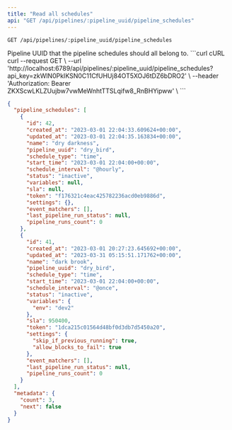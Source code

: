 ```yaml
---
title: "Read all schedules"
api: "GET /api/pipelines/:pipeline_uuid/pipeline_schedules"
---
```


`GET /api/pipelines/:pipeline_uuid/pipeline_schedules`

<ParamField path="pipeline_uuid" type="string" required>
  Pipeline UUID that the pipeline schedules should all belong to.
</ParamField>

<CodeGroup>
```curl cURL
curl --request GET \
  --url 'http://localhost:6789/api/pipelines/:pipeline_uuid/pipeline_schedules?api_key=zkWlN0PkIKSN0C11CfUHUj84OT5XOJ6tDZ6bDRO2' \
  --header 'Authorization: Bearer ZKXScwLKLZUujbw7vwMeWnhtTTSLqifw8_RnBHYipww' \
```
</CodeGroup>

```json
{
  "pipeline_schedules": [
    {
      "id": 42,
      "created_at": "2023-03-01 22:04:33.609624+00:00",
      "updated_at": "2023-03-01 22:04:35.163834+00:00",
      "name": "dry darkness",
      "pipeline_uuid": "dry_bird",
      "schedule_type": "time",
      "start_time": "2023-03-01 22:04:00+00:00",
      "schedule_interval": "@hourly",
      "status": "inactive",
      "variables": null,
      "sla": null,
      "token": "f176321c4eac425782236acd0eb9886d",
      "settings": {},
      "event_matchers": [],
      "last_pipeline_run_status": null,
      "pipeline_runs_count": 0
    },
    {
      "id": 41,
      "created_at": "2023-03-01 20:27:23.645692+00:00",
      "updated_at": "2023-03-31 05:15:51.171762+00:00",
      "name": "dark brook",
      "pipeline_uuid": "dry_bird",
      "schedule_type": "time",
      "start_time": "2023-03-01 22:04:00+00:00",
      "schedule_interval": "@once",
      "status": "inactive",
      "variables": {
        "env": "dev2"
      },
      "sla": 950400,
      "token": "1dca215c01564d48bf0d3db7d5450a20",
      "settings": {
        "skip_if_previous_running": true,
        "allow_blocks_to_fail": true
      },
      "event_matchers": [],
      "last_pipeline_run_status": null,
      "pipeline_runs_count": 0
    }
  ],
  "metadata": {
    "count": 3,
    "next": false
  }
}
```

